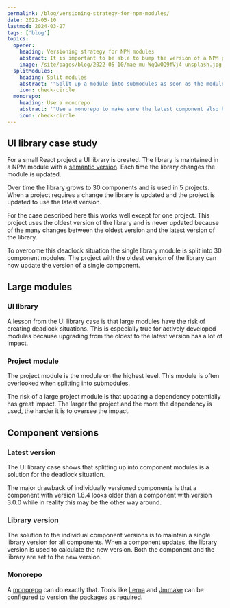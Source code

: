 ```yaml
---
permalink: /blog/versioning-strategy-for-npm-modules/
date: 2022-05-10
lastmod: 2024-03-27
tags: ['blog']
topics:
  opener:
    heading: Versioning strategy for NPM modules
    abstract: It is important to be able to bump the version of a NPM package without side effects.
    image: /site/pages/blog/2022-05-10/mae-mu-WqQwOQ9fVj4-unsplash.jpg
  splitModules:
    heading: Split modules
    abstract: '"Split up a module into submodules as soon as the module becomes too hard to update."'
    icon: check-circle
  monorepo:
    heading: Use a monorepo
    abstract: '"Use a monorepo to make sure the latest component also has the latest version."'
    icon: check-circle
---
```



## UI library case study

For a small React project a UI library is created. The library is maintained in
a NPM module with a [semantic version](https://semver.org). Each time the
library changes the module is updated.

Over time the library grows to 30 components and is used in 5 projects. When a
project requires a change the library is updated and the project is updated to
use the latest version.

For the case described here this works well except for one project. This project
uses the oldest version of the library and is never updated because of the many
changes between the oldest version and the latest version of the library.

To overcome this deadlock situation the single library module is split into 30
component modules. The project with the oldest version of the library can now
update the version of a single component.

## Large modules

### UI library

A lesson from the UI library case is that large modules have the risk of
creating deadlock situations. This is especially true for actively developed
modules because upgrading from the oldest to the latest version has a lot of
impact.

### Project module

The project module is the module on the highest level. This module is often
overlooked when splitting into submodules.

The risk of a large project module is that updating a dependency potentially has
great impact. The larger the project and the more the dependency is used, the
harder it is to oversee the impact.

<Topic variant="quote" topic={props.topics.splitModules} />

## Component versions

### Latest version

The UI library case shows that splitting up into component modules is a solution
for the deadlock situation.

The major drawback of individually versioned components is that a component with
version 1.8.4 looks older than a component with version 3.0.0 while in reality
this may be the other way around.

### Library version

The solution to the individual component versions is to maintain a single
library version for all components. When a component updates, the library
version is used to calculate the new version. Both the component and the library
are set to the new version.

### Monorepo

A [monorepo](https://en.wikipedia.org/wiki/Monorepo) can do exactly that. Tools
like [Lerna](https://github.com/lerna) and
[Jmmake](https://github.com/jaccomeijer/jmmake) can be configured to version the
packages as required.

<Topic variant="quote" topic={props.topics.monorepo} />
